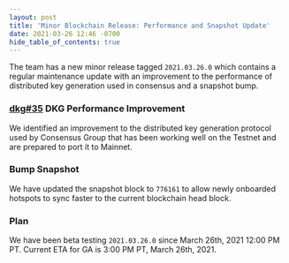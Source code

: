 ```yaml
---
layout: post
title: 'Minor Blockchain Release: Performance and Snapshot Update'
date: 2021-03-26 12:46 -0700
hide_table_of_contents: true
---
```


The team has a new minor release tagged `2021.03.26.0` which contains a regular maintenance update
with an improvement to the performance of distributed key generation used in consensus and a
snapshot bump.

<!--truncate-->

### [dkg#35](https://github.com/helium/erlang-dkg/pull/35) DKG Performance Improvement

We identified an improvement to the distributed key generation protocol used by Consensus Group that
has been working well on the Testnet and are prepared to port it to Mainnet.

### Bump Snapshot

We have updated the snapshot block to `776161` to allow newly onboarded hotspots to sync faster to
the current blockchain head block.

### Plan

We have been beta testing `2021.03.26.0` since March 26th, 2021 12:00 PM PT. Current ETA for GA is
3:00 PM PT, March 26th, 2021.
